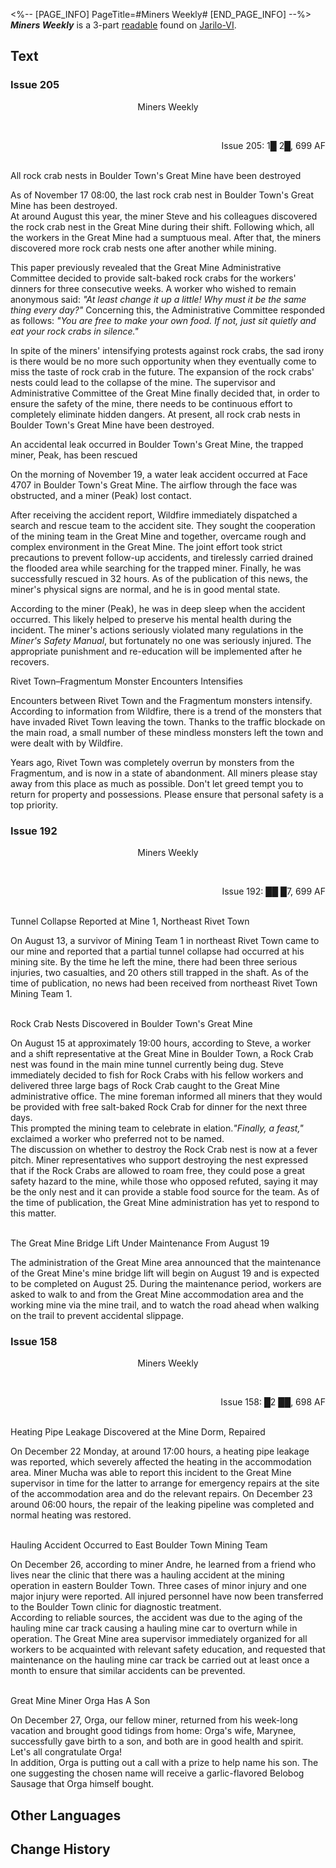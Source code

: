 <%-- [PAGE_INFO]
PageTitle=#Miners Weekly#
[END_PAGE_INFO] --%>
{{Readable Infobox
|id           = 010
|partIds      = 190110;190212;190213
|title        = ''Miners Weekly''
|image        = Item Jarilo-VI Readable 2.png
|world        = Jarilo-VI
|parts        = 3
|author       = <!--to be added-->
|description  = An ad hoc tabloid made by the mine's supervisor. It details important news regarding production and activities in the mine.
|part1        = Issue 205
|source1      = {{cx|Source missing}}
|part2        = Issue 192
|source2      = {{cx|Source missing}}
|part3        = Issue 158
|source3      = {{cx|Source missing}}
|characters   = 
|factions     = 
}}
'''''Miners Weekly''''' is a 3-part [[readable]] found on [[Jarilo-VI]].
<!--
==Location==
{{Map Embed|<map name>|<marker id>}}
-->
==Text==
===Issue 205===
<div align="center">Miners Weekly</div><br /><div align="right">Issue 205: 1█ 2█, 699 AF</div>

<br />All rock crab nests in Boulder Town's Great Mine have been destroyed

As of November 17 08:00, the last rock crab nest in Boulder Town's Great Mine has been destroyed.<br />At around August this year, the miner Steve and his colleagues discovered the rock crab nest in the Great Mine during their shift. Following which, all the workers in the Great Mine had a sumptuous meal. After that, the miners discovered more rock crab nests one after another while mining.

This paper previously revealed that the Great Mine Administrative Committee decided to provide salt-baked rock crabs for the workers' dinners for three consecutive weeks. A worker who wished to remain anonymous said: ''"At least change it up a little! Why must it be the same thing every day?"'' Concerning this, the Administrative Committee responded as follows: ''"You are free to make your own food. If not, just sit quietly and eat your rock crabs in silence."''

In spite of the miners' intensifying protests against rock crabs, the sad irony is there would be no more such opportunity when they eventually come to miss the taste of rock crab in the future. The expansion of the rock crabs' nests could lead to the collapse of the mine. The supervisor and Administrative Committee of the Great Mine finally decided that, in order to ensure the safety of the mine, there needs to be continuous effort to completely eliminate hidden dangers. At present, all rock crab nests in Boulder Town's Great Mine have been destroyed.

An accidental leak occurred in Boulder Town's Great Mine, the trapped miner, Peak, has been rescued

On the morning of November 19, a water leak accident occurred at Face 4707 in Boulder Town's Great Mine. The airflow through the face was obstructed, and a miner (Peak) lost contact.

After receiving the accident report, Wildfire immediately dispatched a search and rescue team to the accident site. They sought the cooperation of the mining team in the Great Mine and together, overcame rough and complex environment in the Great Mine. The joint effort took strict precautions to prevent follow-up accidents, and tirelessly carried drained the flooded area while searching for the trapped miner. Finally, he was successfully rescued in 32 hours. As of the publication of this news, the miner's physical signs are normal, and he is in good mental state.

According to the miner (Peak), he was in deep sleep when the accident occurred. This likely helped to preserve his mental health during the incident. The miner's actions seriously violated many regulations in the ''Miner's Safety Manual'', but fortunately no one was seriously injured. The appropriate punishment and re-education will be implemented after he recovers.

Rivet Town–Fragmentum Monster Encounters Intensifies

Encounters between Rivet Town and the Fragmentum monsters intensify. According to information from Wildfire, there is a trend of the monsters that have invaded Rivet Town leaving the town. Thanks to the traffic blockade on the main road, a small number of these mindless monsters left the town and were dealt with by Wildfire.

Years ago, Rivet Town was completely overrun by monsters from the Fragmentum, and is now in a state of abandonment. All miners please stay away from this place as much as possible. Don't let greed tempt you to return for property and possessions. Please ensure that personal safety is a top priority.

===Issue 192===
<div align="center">Miners Weekly</div><br /><div align="right">Issue 192: ██ █7, 699 AF</div>

<br />Tunnel Collapse Reported at Mine 1, Northeast Rivet Town

On August 13, a survivor of Mining Team 1 in northeast Rivet Town came to our mine and reported that a partial tunnel collapse had occurred at his mining site. By the time he left the mine, there had been three serious injuries, two casualties, and 20 others still trapped in the shaft. As of the time of publication, no news had been received from northeast Rivet Town Mining Team 1.

<br />Rock Crab Nests Discovered in Boulder Town's Great Mine

On August 15 at approximately 19:00 hours, according to Steve, a worker and a shift representative at the Great Mine in Boulder Town, a Rock Crab nest was found in the main mine tunnel currently being dug. Steve immediately decided to fish for Rock Crabs with his fellow workers and delivered three large bags of Rock Crab caught to the Great Mine administrative office. The mine foreman informed all miners that they would be provided with free salt-baked Rock Crab for dinner for the next three days.<br />This prompted the mining team to celebrate in elation.''"Finally, a feast,"'' exclaimed a worker who preferred not to be named.<br />The discussion on whether to destroy the Rock Crab nest is now at a fever pitch. Miner representatives who support destroying the nest expressed that if the Rock Crabs are allowed to roam free, they could pose a great safety hazard to the mine, while those who opposed refuted, saying it may be the only nest and it can provide a stable food source for the team. As of the time of publication, the Great Mine administration has yet to respond to this matter.

<br />The Great Mine Bridge Lift Under Maintenance From August 19

The administration of the Great Mine area announced that the maintenance of the Great Mine's mine bridge lift will begin on August 19 and is expected to be completed on August 25. During the maintenance period, workers are asked to walk to and from the Great Mine accommodation area and the working mine via the mine trail, and to watch the road ahead when walking on the trail to prevent accidental slippage.

===Issue 158===
<div align="center">Miners Weekly</div><br /><div align="right">Issue 158: █2 ██, 698 AF</div>

<br />Heating Pipe Leakage Discovered at the Mine Dorm, Repaired

On December 22 Monday, at around 17:00 hours, a heating pipe leakage was reported, which severely affected the heating in the accommodation area. Miner Mucha was able to report this incident to the Great Mine supervisor in time for the latter to arrange for emergency repairs at the site of the accommodation area and do the relevant repairs. On December 23 around 06:00 hours, the repair of the leaking pipeline was completed and normal heating was restored.

<br />Hauling Accident Occurred to East Boulder Town Mining Team

On December 26, according to miner Andre, he learned from a friend who lives near the clinic that there was a hauling accident at the mining operation in eastern Boulder Town. Three cases of minor injury and one major injury were reported. All injured personnel have now been transferred to the Boulder Town clinic for diagnostic treatment. <br />According to reliable sources, the accident was due to the aging of the hauling mine car track causing a hauling mine car to overturn while in operation. The Great Mine area supervisor immediately organized for all workers to be acquainted with relevant safety education, and requested that maintenance on the hauling mine car track be carried out at least once a month to ensure that similar accidents can be prevented.

<br />Great Mine Miner Orga Has A Son

On December 27, Orga, our fellow miner, returned from his week-long vacation and brought good tidings from home: Orga's wife, Marynee, successfully gave birth to a son, and both are in good health and spirit. Let's all congratulate Orga!<br />In addition, Orga is putting out a call with a prize to help name his son. The one suggesting the chosen name will receive a garlic-flavored Belobog Sausage that Orga himself bought.

<!--
==Trivia==
* 
-->
==Other Languages==
{{Other Languages
|en   = ''Miners Weekly''
|zhs  = 《矿工每周报》
|zht  = 《礦工每週報》
|ja   = 『鉱区ウィークリー』
|ko   = ≪광부 주간신문≫
|es   = «Semanario minero»
|fr   = ''Mineur hebdo''
|ru   = Еженедельник шахтёра
|th   = "การทำเหมืองประจำสัปดาห์"
|vi   = "Tuần Báo Thợ Mỏ"
|de   = „Bergarbeiter Wochenausgabe“
|id   = "Tabloid Mingguan Penambang"
|pt   = "Minerador Semanal"
}}

==Change History==
{{Change History|1.0}}